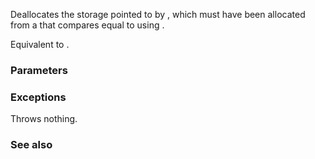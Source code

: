 {{cpp/experimental/pmr/polymorphic_allocator/title|deallocate}}
{{cpp/experimental/lib extensions/pmr/polymorphic_allocator/navbar}}

{{ddcl|since=libfund_ts| 
void deallocate( T* p, std::size_t n );
}}

Deallocates the storage pointed to by {{c|p}}, which must have been allocated from a {{ltt|cpp/experimental/memory_resource}} {{tt|x}} that compares equal to {{c|*resource()}} using {{c|x.allocate(n * sizeof(T), alignof(T))}}.

Equivalent to {{c|this-&gt;resource()-&gt;deallocate(p, n * sizeof(T), alignof(T));}}.

===Parameters===
{{par begin}}
{{par|p|pointer to memory to deallocate}}
{{par|n|the number of objects originally allocated}}
{{par end}}

===Exceptions===
Throws nothing.

===See also===
{{dsc begin}}
{{dsc inc|cpp/memory/allocator traits/dsc deallocate}}
{{dsc inc|cpp/experimental/memory resource/dsc deallocate}}
{{dsc end}}